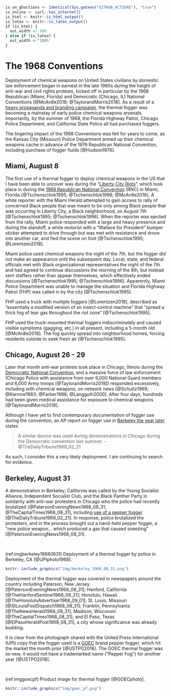 
```r
is_on_ghactions <- identical(Sys.getenv("GITHUB_ACTIONS"), "true")
is_online <- curl::has_internet()
is_html <- knitr::is_html_output()
is_latex <- knitr::is_latex_output()
if (is_html) {
  out_width <- 500
} else if (is_latex) {
  out_width <-"100%"
}

```

# The 1968 Conventions {- #The1968Conventions}

Deployment of chemical weapons on United States civilians by domestic law enforcement began in earnest in the late 1960s during the height of anti-war and civil rights protests, kicked off in particular by the 1968 Republican (Miami, Florida) and Democratic (Chicago, IL) National Conventions [@McArdle2018; @TaylorandMorris2018].
As a result of a [heavy propaganda and branding campaign](#TheReturn), the thermal fogger was becoming a mainstay of early police chemical weapons arsenals.
Importantly, by the summer of 1968, the Florida Highway Patrol, Chicago Police Department, and California State Police all had purchased foggers.

The lingering impact of the 1968 Conventions was felt for years to come, as the Kansas City (Missouri) Police Department armed up their chemical weapons cache in advance of the 1976 Republican National Convention, including purchase of fogger fluids [@Hudson1976].

## Miami, August 8 {- #MiamiFL1968_08_08}

The first use of a thermal fogger to deploy chemical weapons in the US that I have been able to uncover was during the "[Liberty City Riots](https://en.wikipedia.org/wiki/1968_Miami_riot)", which took place in during the [1968 Republican National Convention](https://en.wikipedia.org/wiki/1968_Republican_National_Convention) (RNC) in Miami, Florida [@Tschenschlok1995; @Tschenschlok1996; @McArdle2018].
A white reporter with the Miami Herald attempted to gain access to rally of concerned Black people that was meant to be only among Black people that was occurring in Liberty City, a Black neighborhood, on August 7th [@Tschenschlok1995; @Tschenschlok1996].
When the reporter was ejected from the rally, Miami police responded with a large and heavy presence and during the standoff, a white motorist with a "Wallace for President" bumper sticker attempted to drive through but was met with resistance and drove into another car, and fled the scene on foot [@Tschenschlok1995; @Lorentzen2018].

Miami police used chemical weapons the night of the 7th, but the fogger did not make an appearance until the subsequent day.
Local, state, and federal officials met with Black organizational representatives the night of the 7th and had agreed to continue discussions the morning of the 8th, but instead sent staffers rather than appear themselves, which effectively ended discussions [@Tschenschlok1995; @Tschenschlok1996]. 
Apparently, Miami Police Department was unable to manage the situation and Florida Highway Patrol (FHP) was called in by the city [@Tschenschlok1995].

FHP used a truck with multiple foggers [@Lorentzen2018], described as "essentially a modified version of an insect-control machine" that "spread a thick fog of tear gas throughout the riot zone" [@Tschenschlok1995]. 

FHP used the truck-mounted thermal foggers indiscriminately and caused visible symptoms (gagging, etc.) in all present, including a 5-month old [@McArdle2018].
The fog quickly spread into neighborhood homes, forcing residents outside to seek fresh air [@Tschenschlok1995].


## Chicago, August 26 - 29 {- #ChicagoIL1968_08_26}

Later that month anti-war protests took place in Chicago, Illinois during the [Democratic National Convention](https://en.wikipedia.org/wiki/1968_Democratic_National_Convention), and a massive force of law enforcement (Chicago Police with assistance from over 6,000 National Guard members and 6,000 Army troops [@TaylorandMorris2018]) responded excessively, including with chemical weapons, on network news [@Schultz1969; @Karnow1983; @Farber1988; @Langguth2000]. 
After four days, hundreds had been given medical assistance for exposure to chemical weapons [@TaylorandMorris2018].

Although I have yet to find contemporary documentation of fogger use during the convention, an AP report on fogger use in [Berkeley the year later](#BerkeleyCA1969_02_21) states

> A similar device was used during demonstrations in Chicago during the Democratic convention last summer. - @TheDailyTribune1969_02_21

As such, I consider this a very likely deployment.
I am continuing to search for evidence.


## Berkeley, August 31 {- #BerkeleyCA1968_08_31}

A demonstration in Berkeley, California was called by the Young Socialist Alliance, Independent Socialist Club, and the Black Panther Party in solidarity with anti-war protesters in Chicago who the police had recently brutalized [@PatersonEveningNews1968_08_31; @TheCapitalTimes1968_08_31], including [use of a pepper fogger](#ChicagoIL1968_08_26) [@TheDailyTribune1969_02_21].
In response, police brutalized the protesters, and in the process brought out a hand-held pepper fogger, a "new police weapon... which produced a gas that caused sneezing" [@PatersonEveningNews1968_08_31].

<br>

(ref:imgberkeley19680831) Deployment of a thermal fogger by police in Berkeley, CA [@UPIphoto1968].

```r
       
knitr::include_graphics("img/berkeley_1968_08_31.png")
``` 


Deployment of the thermal fogger was covered in newspapers around the country including Paterson, New Jersey [@PatersonEveningNews1968_08_31]; Hanford, California [@TheHanfordSentinel1968_08_31]; Honolulu, Hawaii [@TheHonoluluAdvertiser1968_09_01]; St. Louis, Missouri [@StLouisPostDispatch1968_08_31]; Franklin, Pennsylvania [@TheNewsHerald1968_08_31]; Madison, Wisconsin [@TheCapitalTimes1968_08_31]; and El Paso, Texas [@ElPasoHeraldPost1968_08_31], a city whose significance was already budding.

It is clear from the photograph shared with the United Press International (UPI) copy that the fogger used is a [GOEC](#GOEC) brand pepper fogger, which hit the market the month prior [@USTPO2018].
The GOEC thermal fogger was so new, it would not have a trademarked name ("Pepper Fog") for another year [@USTPO2018].

<br>

(ref:imggoecpf) Product image for thermal fogger [@GOECphoto].

```r
       
knitr::include_graphics("img/goec_pf.png")
``` 

<br>
